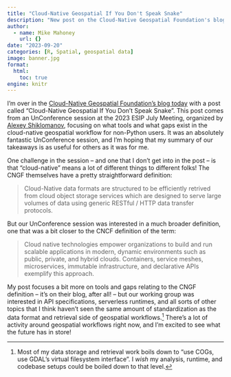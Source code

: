 ```yaml
---
title: "Cloud-Native Geospatial If You Don't Speak Snake"
description: "New post on the Cloud-Native Geospatial Foundation's blog"
author:
  - name: Mike Mahoney
    url: {}
date: "2023-09-20"
categories: [R, Spatial, geospatial data]
image: banner.jpg
format: 
  html:
    toc: true
engine: knitr
---
```


I'm over in the [Cloud-Native Geospatial Foundation's blog today](https://cloudnativegeo.org/blog/2023/09/cloud-native-geospatial-if-you-dont-speak-snake) with a post called "Cloud-Native Geospatial If You Don't Speak Snake". This post comes from an UnConference session at the 2023 ESIP July Meeting, organized by [Alexey Shiklomanov](https://github.com/ashiklom), focusing on what tools and what gaps exist in the cloud-native geospatial workflow for non-Python users. It was an absolutely fantastic UnConference session, and I'm hoping that my summary of our takeaways is as useful for others as it was for me.

One challenge in the session -- and one that I don't get into in the post -- is that "cloud-native" means a lot of different things to different folks! The CNGF themselves have a pretty straightforward definition:

> Cloud-Native data formats are structured to be efficiently retrived from cloud object storage services which are designed to serve large volumes of data using generic RESTful / HTTP data transfer protocols.

But our UnConference session was interested in a much broader definition, one that was a bit closer to the CNCF definition of the term:

> Cloud native technologies empower organizations to build and run scalable applications in modern, dynamic environments such as public, private, and hybrid clouds. Containers, service meshes, microservices, immutable infrastructure, and declarative APIs exemplify this approach.

My post focuses a bit more on tools and gaps relating to the CNGF definition -- it's on their blog, after all! -- but our working group was interested in API specifications, serverless runtimes, and all sorts of other topics that I think haven't seen the same amount of standardization as the data format and retrieval side of geospatial workflows.^[Most of my data storage and retrieval work boils down to "use COGs, use GDAL's virtual filesystem interface". I _wish_ my analysis, runtime, and codebase setups could be boiled down to that level.] There's a lot of activity around geospatial workflows right now, and I'm excited to see what the future has in store!
